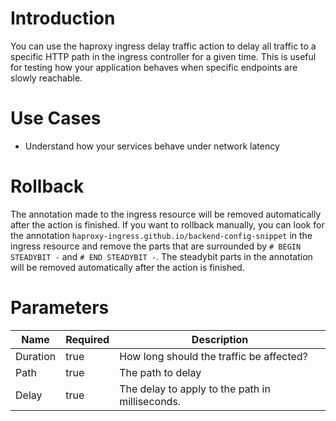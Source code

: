 # Introduction

You can use the haproxy ingress delay traffic action to delay all traffic to a specific HTTP path in the ingress controller for a given time. This is useful for testing how your application behaves when specific endpoints are slowly reachable.

# Use Cases

* Understand how your services behave under network latency

# Rollback

The annotation made to the ingress resource will be removed automatically after the action is finished. If you want to rollback manually, you can look for the annotation `haproxy-ingress.github.io/backend-config-snippet` in the ingress resource and remove the parts that are surrounded by `# BEGIN STEADYBIT -` and `# END STEADYBIT -`. The steadybit parts in the annotation will be removed automatically after the action is finished.

# Parameters

| Name            | Required | Description                                                             |
|-----------------|----------|-------------------------------------------------------------------------|
| Duration        | true     | How long should the traffic be affected?                                |
| Path            | true     | The path to delay                                                       |
| Delay           | true     | The delay to apply to the path in milliseconds.                         |
